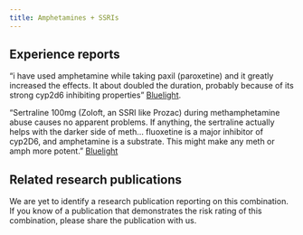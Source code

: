 ---
title: Amphetamines + SSRIs
---
## Experience reports

“i have used amphetamine while taking paxil (paroxetine) and it greatly increased the effects. It about doubled the duration, probably because of its strong cyp2d6 inhibiting properties” [Bluelight](https://bluelight.org/xf/threads/prozac-effect-on-amphetamines.845068/).

“Sertraline 100mg (Zoloft, an SSRI like Prozac) during methamphetamine abuse causes no apparent problems. If anything, the sertraline actually helps with the darker side of meth… fluoxetine is a major inhibitor of cyp2D6, and amphetamine is a substrate. This might make any meth or amph more potent.” [Bluelight](https://bluelight.org/xf/threads/stimulants-and-prozac.834881/)

## Related research publications

We are yet to identify a research publication reporting on this combination. If you know of a publication that demonstrates the risk rating of this combination, please share the publication with us.

